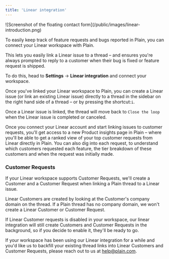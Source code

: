 ```yaml
---
title: 'Linear integration'
---
```


<Frame>![Screenshot of the floating contact form](/public/images/linear-introduction.png)</Frame>

To easily keep track of feature requests and bugs reported in Plain, you can connect your Linear workspace with Plain.

This lets you easily link a Linear issue to a thread – and ensures you're always prompted to reply to a customer when their bug is fixed or feature request is shipped.

To do this, head to **Settings** → **Linear integration** and connect your workspace.

Once you've linked your Linear workspace to Plain, you can create a Linear issue (or link an existing Linear issue) directly to a thread in the sidebar on the right hand side of a thread – or by pressing the shortcut:`i`.

Once a Linear issue is linked, the thread will move back to `Close the loop` when the Linear issue is completed or canceled.

Once you connect your Linear account and start linking issues to customer requests, you'll get access to a new Product insights page in Plain – where you'll be able to get a ranked view of your top customer requests from Linear directly in Plain. You can also dig into each request, to understand which customers requested each feature, the tier breakdown of these customers and when the request was initially made.

### Customer Requests

If your Linear workspace supports Customer Requests, we'll create a Customer and a Customer Request when linking a Plain thread to a Linear issue.

Linear Customers are created by looking at the Customer's company domain on the thread. If a Plain thread has no company domain, we won't create a Linear Customer or Customer Request.

If Linear Customer requests is disabled in your workspace, our linear integration will still create Customers and Customer Requests in the background, so if you decide to enable it, they'll be ready to go.

If your workspace has been using our Linear integration for a while and you'd like us to backfill your existing thread links into Linear Customers and Customer Requests, please reach out to us at
[help@plain.com](mailto:help@plain.com).
